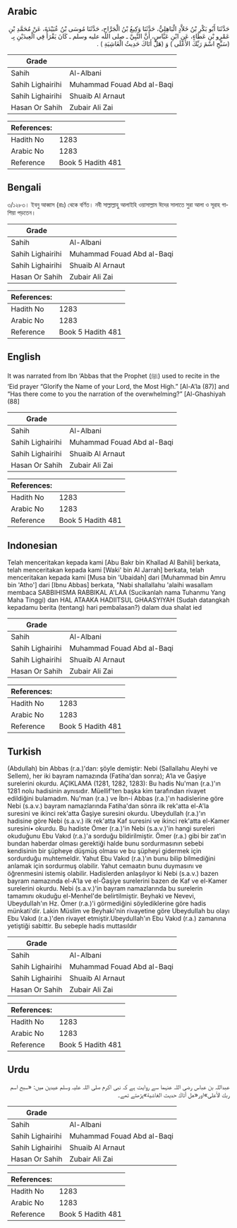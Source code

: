 ## Arabic


<div dir="rtl" lang="ar" style={{fontSize:'larger',backgroundColor:'#f8f9fa',padding:20}}>
حَدَّثَنَا أَبُو بَكْرِ بْنُ خَلاَّدٍ الْبَاهِلِيُّ، حَدَّثَنَا وَكِيعُ بْنُ الْجَرَّاحِ، حَدَّثَنَا مُوسَى بْنُ عُبَيْدَةَ، عَنْ مُحَمَّدِ بْنِ عَمْرِو بْنِ عَطَاءٍ، عَنِ ابْنِ عَبَّاسٍ، أَنَّ النَّبِيَّ ـ صلى الله عليه وسلم ـ كَانَ يَقْرَأُ فِي الْعِيدَيْنِ بِـ ‏(سَبِّحِ اسْمَ رَبِّكَ الأَعْلَى )‏ وَ ‏(هَلْ أَتَاكَ حَدِيثُ الْغَاشِيَةِ )‏ ‏.‏
</div>
<div style={{backgroundColor:'#f8f9fa',padding:20, marginBottom: 10}}><table> <thead> <tr> <th>Grade</th> <th></th> </tr> </thead> <tbody> <tr><td>Sahih</td><td>Al-Albani</td></tr><tr><td>Sahih Lighairihi</td><td>Muhammad Fouad Abd al-Baqi</td></tr><tr><td>Sahih Lighairihi</td><td>Shuaib Al Arnaut</td></tr><tr><td>Hasan Or Sahih</td><td>Zubair Ali Zai</td></tr></tbody></table><table> <thead> <tr> <th>References:</th> <th></th> </tr> </thead> <tbody><tr><td>Hadith No</td><td>1283</td></tr><tr><td>Arabic No</td><td>1283</td></tr><tr><td>Reference</td><td>Book 5 Hadith 481</td></tr></tbody></table></div>

## Bengali


<div dir="ltr" lang="bn" style={{fontSize:'larger',backgroundColor:'#f8f9fa',padding:20}}>
৩/১২৮৩। ইবনু আব্বাস (রাঃ) থেকে বর্ণিত। নবী সাল্লাল্লাহু আলাইহি ওয়াসাল্লাম ঈদের সালাতে সুরা আলা ও সূরাহ গাশিয়া পড়তেন।
</div>
<div style={{backgroundColor:'#f8f9fa',padding:20, marginBottom: 10}}><table> <thead> <tr> <th>Grade</th> <th></th> </tr> </thead> <tbody> <tr><td>Sahih</td><td>Al-Albani</td></tr><tr><td>Sahih Lighairihi</td><td>Muhammad Fouad Abd al-Baqi</td></tr><tr><td>Sahih Lighairihi</td><td>Shuaib Al Arnaut</td></tr><tr><td>Hasan Or Sahih</td><td>Zubair Ali Zai</td></tr></tbody></table><table> <thead> <tr> <th>References:</th> <th></th> </tr> </thead> <tbody><tr><td>Hadith No</td><td>1283</td></tr><tr><td>Arabic No</td><td>1283</td></tr><tr><td>Reference</td><td>Book 5 Hadith 481</td></tr></tbody></table></div>

## English


<div dir="ltr" lang="en" style={{fontSize:'larger',backgroundColor:'#f8f9fa',padding:20}}>
It was narrated from Ibn ‘Abbas that the Prophet (ﷺ) used to recite in the ‘Eid prayer “Glorify the Name of your Lord, the Most High.” [Al-A’la (87)] and “Has there come to you the narration of the overwhelming?” [Al-Ghashiyah (88]
</div>
<div style={{backgroundColor:'#f8f9fa',padding:20, marginBottom: 10}}><table> <thead> <tr> <th>Grade</th> <th></th> </tr> </thead> <tbody> <tr><td>Sahih</td><td>Al-Albani</td></tr><tr><td>Sahih Lighairihi</td><td>Muhammad Fouad Abd al-Baqi</td></tr><tr><td>Sahih Lighairihi</td><td>Shuaib Al Arnaut</td></tr><tr><td>Hasan Or Sahih</td><td>Zubair Ali Zai</td></tr></tbody></table><table> <thead> <tr> <th>References:</th> <th></th> </tr> </thead> <tbody><tr><td>Hadith No</td><td>1283</td></tr><tr><td>Arabic No</td><td>1283</td></tr><tr><td>Reference</td><td>Book 5 Hadith 481</td></tr></tbody></table></div>

## Indonesian


<div dir="ltr" lang="id" style={{fontSize:'larger',backgroundColor:'#f8f9fa',padding:20}}>
Telah menceritakan kepada kami [Abu Bakr bin Khallad Al Bahili] berkata, telah menceritakan kepada kami [Waki' bin Al Jarrah] berkata, telah menceritakan kepada kami [Musa bin 'Ubaidah] dari [Muhammad bin Amru bin 'Atho'] dari [Ibnu Abbas] berkata, "Nabi shallallahu 'alaihi wasallam membaca SABBIHISMA RABBIKAL A'LAA (Sucikanlah nama Tuhanmu Yang Maha Tinggi) dan HAL ATAAKA HADIITSUL GHAASYIYAH (Sudah datangkah kepadamu berita (tentang) hari pembalasan?) dalam dua shalat ied
</div>
<div style={{backgroundColor:'#f8f9fa',padding:20, marginBottom: 10}}><table> <thead> <tr> <th>Grade</th> <th></th> </tr> </thead> <tbody> <tr><td>Sahih</td><td>Al-Albani</td></tr><tr><td>Sahih Lighairihi</td><td>Muhammad Fouad Abd al-Baqi</td></tr><tr><td>Sahih Lighairihi</td><td>Shuaib Al Arnaut</td></tr><tr><td>Hasan Or Sahih</td><td>Zubair Ali Zai</td></tr></tbody></table><table> <thead> <tr> <th>References:</th> <th></th> </tr> </thead> <tbody><tr><td>Hadith No</td><td>1283</td></tr><tr><td>Arabic No</td><td>1283</td></tr><tr><td>Reference</td><td>Book 5 Hadith 481</td></tr></tbody></table></div>

## Turkish


<div dir="ltr" lang="tr" style={{fontSize:'larger',backgroundColor:'#f8f9fa',padding:20}}>
(Abdullah) bin Abbas (r.a.)'dan: şöyle demiştir: Nebi (Sallallahu Aleyhi ve Sellem), her iki bayram namazında (Fatiha'dan sonra); A’la ve Ğaşiye surelerini okurdu. AÇIKLAMA (1281, 1282, 1283): Bu hadis Nu'man (r.a.)'ın 1281 nolu hadisinin aynısıdır. Müellif'ten başka kim tarafından rivayet edildiğini bulamadım. Nu'man (r.a.) ve İbn-i Abbas (r.a.)'ın hadislerine göre Nebi (s.a.v.) bayram namazlarında Fatiha'dan sönra ilk rek'atta el-A'la suresini ve ikinci rek'atta Ğaşiye suresini okurdu. Ubeydullah (r.a.)'ın hadisine göre Nebi (s.a.v.) ilk rek'atta Kaf suresini ve ikinci rek'atta el-Kamer suresini• okurdu. Bu hadiste Ömer (r.a.)'in Nebi (s.a.v.)'in hangi sureleri okuduğunu Ebu Vakıd (r.a.)'a sorduğu bildirilmiştir. Ömer (r.a.) gibi bir zat'ın bundan haberdar olması gerektiği halde bunu sordurmasının sebebi kendisinin bir şüpheye düşmüş olması ve bu şüpheyi gidermek için sordurduğu muhtemeldir. Yahut Ebu Vakıd (r.a.)'ın bunu bilip bilmediğini anlamak için sordurmuş olabilir. Yahut cemaatın bunu duymasını ve öğrenmesini istemiş olabilir. Hadislerden anlaşılıyor ki Nebi (s.a.v.) bazen bayram namazında el-A'la ve el-Ğaşiye surelerini bazen de Kaf ve el-Kamer surelerini okurdu. Nebi (s.a.v.)'in bayram namazlarında bu surelerin tamamını okuduğu el-MenheI'de belirtilmiştir. Beyhaki ve Nevevi, UbeyduIIah'ın Hz. Ömer (r.a.)'i görmediğini söylediklerine göre hadis münkati'dir. Lakin Müslim ve Beyhaki'nin rivayetine göre UbeyduIIah bu olayı Ebu Vakıd (r.a.)'den rivayet etmiştir.UbeyduIIah'ın Ebu Vakıd (r.a.) zamanına yetiştiği sabittir. Bu sebeple hadis muttasıldır
</div>
<div style={{backgroundColor:'#f8f9fa',padding:20, marginBottom: 10}}><table> <thead> <tr> <th>Grade</th> <th></th> </tr> </thead> <tbody> <tr><td>Sahih</td><td>Al-Albani</td></tr><tr><td>Sahih Lighairihi</td><td>Muhammad Fouad Abd al-Baqi</td></tr><tr><td>Sahih Lighairihi</td><td>Shuaib Al Arnaut</td></tr><tr><td>Hasan Or Sahih</td><td>Zubair Ali Zai</td></tr></tbody></table><table> <thead> <tr> <th>References:</th> <th></th> </tr> </thead> <tbody><tr><td>Hadith No</td><td>1283</td></tr><tr><td>Arabic No</td><td>1283</td></tr><tr><td>Reference</td><td>Book 5 Hadith 481</td></tr></tbody></table></div>

## Urdu


<div dir="rtl" lang="ur" style={{fontSize:'larger',backgroundColor:'#f8f9fa',padding:20}}>
عبداللہ بن عباس رضی اللہ عنہما سے روایت ہے کہ نبی اکرم صلی اللہ علیہ وسلم عیدین میں: «سبح اسم ربك الأعلى»اور«هل أتاك حديث الغاشية»پڑھتے تھے۔
</div>
<div style={{backgroundColor:'#f8f9fa',padding:20, marginBottom: 10}}><table> <thead> <tr> <th>Grade</th> <th></th> </tr> </thead> <tbody> <tr><td>Sahih</td><td>Al-Albani</td></tr><tr><td>Sahih Lighairihi</td><td>Muhammad Fouad Abd al-Baqi</td></tr><tr><td>Sahih Lighairihi</td><td>Shuaib Al Arnaut</td></tr><tr><td>Hasan Or Sahih</td><td>Zubair Ali Zai</td></tr></tbody></table><table> <thead> <tr> <th>References:</th> <th></th> </tr> </thead> <tbody><tr><td>Hadith No</td><td>1283</td></tr><tr><td>Arabic No</td><td>1283</td></tr><tr><td>Reference</td><td>Book 5 Hadith 481</td></tr></tbody></table></div>